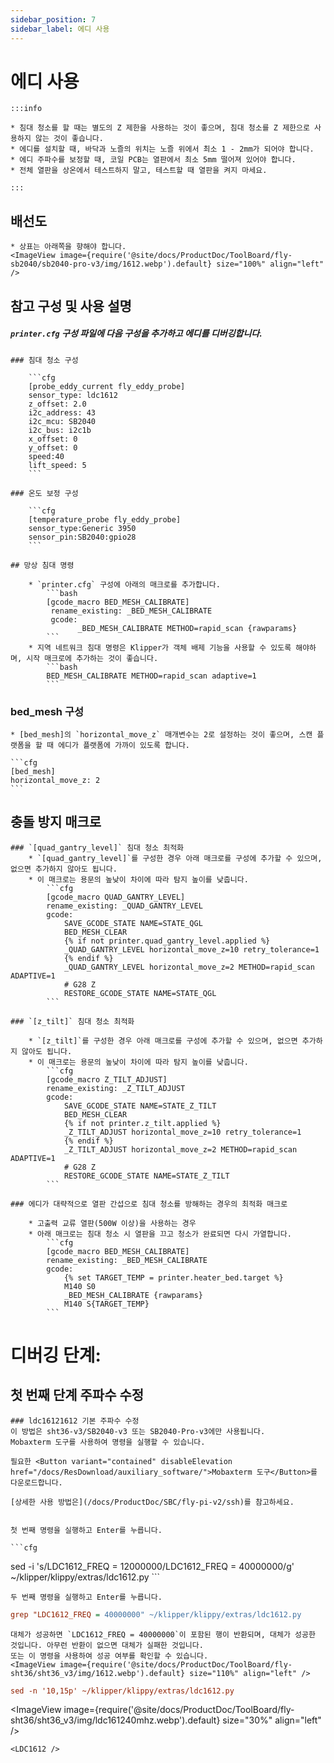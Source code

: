 ```yaml
---
sidebar_position: 7
sidebar_label: 에디 사용
---
```




# 에디 사용

    :::info

    * 침대 청소를 할 때는 별도의 Z 제한을 사용하는 것이 좋으며, 침대 청소를 Z 제한으로 사용하지 않는 것이 좋습니다.
    * 에디를 설치할 때, 바닥과 노즐의 위치는 노즐 위에서 최소 1 - 2mm가 되어야 합니다.
    * 에디 주파수를 보정할 때, 코일 PCB는 열판에서 최소 5mm 떨어져 있어야 합니다.
    * 전체 열판을 상온에서 테스트하지 말고, 테스트할 때 열판을 켜지 마세요.

    :::

## 배선도

    * 상표는 아래쪽을 향해야 합니다.
    <ImageView image={require('@site/docs/ProductDoc/ToolBoard/fly-sb2040/sb2040-pro-v3/img/1612.webp').default} size="100%" align="left" />


## 참고 구성 및 사용 설명

##### `printer.cfg` 구성 파일에 다음 구성을 추가하고 에디를 디버깅합니다.

    ### 침대 청소 구성

        ```cfg
        [probe_eddy_current fly_eddy_probe]
        sensor_type: ldc1612
        z_offset: 2.0
        i2c_address: 43
        i2c_mcu: SB2040
        i2c_bus: i2c1b
        x_offset: 0
        y_offset: 0
        speed:40
        lift_speed: 5
        ```

    ### 온도 보정 구성

        ```cfg
        [temperature_probe fly_eddy_probe]
        sensor_type:Generic 3950
        sensor_pin:SB2040:gpio28
        ```

    ## 망상 침대 명령

        * `printer.cfg` 구성에 아래의 매크로를 추가합니다.
            ```bash
            [gcode_macro BED_MESH_CALIBRATE]
             rename_existing: _BED_MESH_CALIBRATE
             gcode: 
                   _BED_MESH_CALIBRATE METHOD=rapid_scan {rawparams}
            ```
        * 지역 네트워크 침대 명령은 Klipper가 객체 배제 기능을 사용할 수 있도록 해야하며, 시작 매크로에 추가하는 것이 좋습니다.
            ```bash
            BED_MESH_CALIBRATE METHOD=rapid_scan adaptive=1 
            ```

### bed_mesh 구성

    * [bed_mesh]의 `horizontal_move_z` 매개변수는 2로 설정하는 것이 좋으며, 스캔 플랫폼을 할 때 에디가 플랫폼에 가까이 있도록 합니다.

    ```cfg
    [bed_mesh]
    horizontal_move_z: 2
    ```
## 충돌 방지 매크로

    ### `[quad_gantry_level]` 침대 청소 최적화
        * `[quad_gantry_level]`를 구성한 경우 아래 매크로를 구성에 추가할 수 있으며, 없으면 추가하지 않아도 됩니다.
        * 이 매크로는 용문의 높낮이 차이에 따라 탐지 높이를 낮춥니다.
            ```cfg
            [gcode_macro QUAD_GANTRY_LEVEL]
            rename_existing: _QUAD_GANTRY_LEVEL
            gcode:
                SAVE_GCODE_STATE NAME=STATE_QGL
                BED_MESH_CLEAR
                {% if not printer.quad_gantry_level.applied %}
                _QUAD_GANTRY_LEVEL horizontal_move_z=10 retry_tolerance=1
                {% endif %}
                _QUAD_GANTRY_LEVEL horizontal_move_z=2 METHOD=rapid_scan ADAPTIVE=1
                # G28 Z
                RESTORE_GCODE_STATE NAME=STATE_QGL
            ```

    ### `[z_tilt]` 침대 청소 최적화

        * `[z_tilt]`를 구성한 경우 아래 매크로를 구성에 추가할 수 있으며, 없으면 추가하지 않아도 됩니다.
        * 이 매크로는 용문의 높낮이 차이에 따라 탐지 높이를 낮춥니다.
            ```cfg
            [gcode_macro Z_TILT_ADJUST]
            rename_existing: _Z_TILT_ADJUST
            gcode:
                SAVE_GCODE_STATE NAME=STATE_Z_TILT
                BED_MESH_CLEAR
                {% if not printer.z_tilt.applied %}
                _Z_TILT_ADJUST horizontal_move_z=10 retry_tolerance=1
                {% endif %}
                _Z_TILT_ADJUST horizontal_move_z=2 METHOD=rapid_scan ADAPTIVE=1
                # G28 Z
                RESTORE_GCODE_STATE NAME=STATE_Z_TILT
            ```

    ### 에디가 대략적으로 열판 간섭으로 침대 청소를 방해하는 경우의 최적화 매크로

        * 고출력 교류 열판(500W 이상)을 사용하는 경우
        * 아래 매크로는 침대 청소 시 열판을 끄고 청소가 완료되면 다시 가열합니다.
            ```cfg
            [gcode_macro BED_MESH_CALIBRATE]
            rename_existing: _BED_MESH_CALIBRATE
            gcode:
                {% set TARGET_TEMP = printer.heater_bed.target %}
                M140 S0
                _BED_MESH_CALIBRATE {rawparams}
                M140 S{TARGET_TEMP}
            ```

   # 디버깅 단계: 
   ## 첫 번째 단계 주파수 수정

    ### ldc16121612 기본 주파수 수정
    이 방법은 sht36-v3/SB2040-v3 또는 SB2040-Pro-v3에만 사용됩니다.
    Mobaxterm 도구를 사용하여 명령을 실행할 수 있습니다.
    
    필요한 <Button variant="contained" disableElevation href="/docs/ResDownload/auxiliary_software/">Mobaxterm 도구</Button>를 다운로드합니다.
    
    [상세한 사용 방법은](/docs/ProductDoc/SBC/fly-pi-v2/ssh)를 참고하세요.


    첫 번째 명령을 실행하고 Enter를 누릅니다.

    ```cfg
sed -i 's/LDC1612_FREQ = 12000000/LDC1612_FREQ = 40000000/g' ~/klipper/klippy/extras/ldc1612.py
    ```

    두 번째 명령을 실행하고 Enter를 누릅니다.
  ```cfg
grep "LDC1612_FREQ = 40000000" ~/klipper/klippy/extras/ldc1612.py
  ```
    대체가 성공하면 `LDC1612_FREQ = 40000000`이 포함된 행이 반환되며, 대체가 성공한 것입니다. 아무런 반환이 없으면 대체가 실패한 것입니다.
    또는 이 명령을 사용하여 성공 여부를 확인할 수 있습니다.
    <ImageView image={require('@site/docs/ProductDoc/ToolBoard/fly-sht36/sht36_v3/img/1612.webp').default} size="110%" align="left" />
```cfg
sed -n '10,15p' ~/klipper/klippy/extras/ldc1612.py
```
   <ImageView image={require('@site/docs/ProductDoc/ToolBoard/fly-sht36/sht36_v3/img/ldc161240mhz.webp').default} size="30%" align="left" />

    <LDC1612 />

 